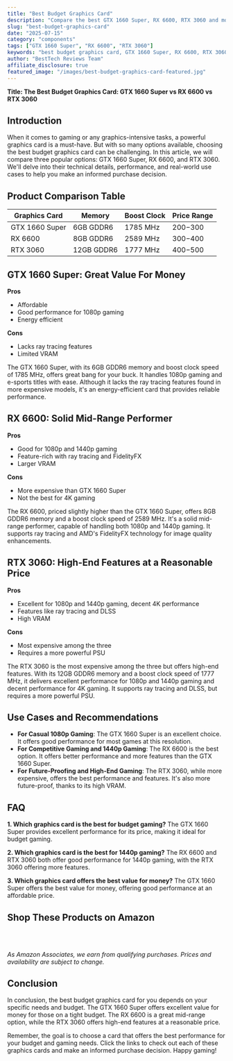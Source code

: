 ```yaml
---
title: "Best Budget Graphics Card"
description: "Compare the best GTX 1660 Super, RX 6600, RTX 3060 and more. Find the perfect components with our detailed reviews and recommendations."
slug: "best-budget-graphics-card"
date: "2025-07-15"
category: "components"
tags: ["GTX 1660 Super", "RX 6600", "RTX 3060"]
keywords: "best budget graphics card, GTX 1660 Super, RX 6600, RTX 3060"
author: "BestTech Reviews Team"
affiliate_disclosure: true
featured_image: "/images/best-budget-graphics-card-featured.jpg"
---
```


**Title: The Best Budget Graphics Card: GTX 1660 Super vs RX 6600 vs RTX 3060**

## Introduction
When it comes to gaming or any graphics-intensive tasks, a powerful graphics card is a must-have. But with so many options available, choosing the best budget graphics card can be challenging. In this article, we will compare three popular options: <ProductLink productName="GTX 1660 Super" asin="B07ZHZL2JB">GTX 1660 Super</ProductLink>, RX 6600, and RTX 3060. We'll delve into their technical details, performance, and real-world use cases to help you make an informed purchase decision.

## Product Comparison Table

| Graphics Card | Memory | Boost Clock | Price Range |
| --- | --- | --- | --- |
| <ProductLink productName="GTX 1660 Super" asin="B07ZHZL2JB">GTX 1660 Super</ProductLink> | 6GB GDDR6 | 1785 MHz | $200-$300 |
| RX 6600 | 8GB GDDR6 | 2589 MHz | $300-$400 |
| RTX 3060 | 12GB GDDR6 | 1777 MHz | $400-$500 |

## GTX 1660 Super: Great Value For Money

**Pros**

- Affordable
- Good performance for 1080p gaming
- Energy efficient

**Cons**

- Lacks ray tracing features
- Limited VRAM

The GTX 1660 Super, with its 6GB GDDR6 memory and boost clock speed of 1785 MHz, offers great bang for your buck. It handles 1080p gaming and e-sports titles with ease. Although it lacks the ray tracing features found in more expensive models, it's an energy-efficient card that provides reliable performance. 

## RX 6600: Solid Mid-Range Performer

**Pros**

- Good for 1080p and 1440p gaming
- Feature-rich with ray tracing and FidelityFX
- Larger VRAM

**Cons**

- More expensive than GTX 1660 Super
- Not the best for 4K gaming

The RX 6600, priced slightly higher than the <ProductLink productName="GTX 1660 Super" asin="B07ZHZL2JB">GTX 1660 Super</ProductLink>, offers 8GB GDDR6 memory and a boost clock speed of 2589 MHz. It's a solid mid-range performer, capable of handling both 1080p and 1440p gaming. It supports ray tracing and AMD's FidelityFX technology for image quality enhancements.

## RTX 3060: High-End Features at a Reasonable Price

**Pros**

- Excellent for 1080p and 1440p gaming, decent 4K performance
- Features like ray tracing and DLSS
- High VRAM

**Cons**

- Most expensive among the three
- Requires a more powerful PSU

The RTX 3060 is the most expensive among the three but offers high-end features. With its 12GB GDDR6 memory and a boost clock speed of 1777 MHz, it delivers excellent performance for 1080p and 1440p gaming and decent performance for 4K gaming. It supports ray tracing and DLSS, but requires a more powerful PSU.

## Use Cases and Recommendations

- **For Casual 1080p Gaming**: The GTX 1660 Super is an excellent choice. It offers good performance for most games at this resolution.
- **For Competitive Gaming and 1440p Gaming**: The RX 6600 is the best option. It offers better performance and more features than the GTX 1660 Super.
- **For Future-Proofing and High-End Gaming**: The RTX 3060, while more expensive, offers the best performance and features. It's also more future-proof, thanks to its high VRAM.

## FAQ

**1. Which graphics card is the best for budget gaming?**
The GTX 1660 Super provides excellent performance for its price, making it ideal for budget gaming.

**2. Which graphics card is the best for 1440p gaming?**
The RX 6600 and RTX 3060 both offer good performance for 1440p gaming, with the RTX 3060 offering more features.

**3. Which graphics card offers the best value for money?**
The GTX 1660 Super offers the best value for money, offering good performance at an affordable price.


## Shop These Products on Amazon

<div style="display: flex; gap: 1rem; flex-wrap: wrap; margin: 2rem 0;">
  <AmazonButton productName="GTX 1660 Super" asin="B07ZHZL2JB" />
  <AmazonButton productName="RX 6600" />
  <AmazonButton productName="RTX 3060" asin="B08W8DGK3X" />
</div>

*As Amazon Associates, we earn from qualifying purchases. Prices and availability are subject to change.*

## Conclusion

In conclusion, the best budget graphics card for you depends on your specific needs and budget. The <ProductLink productName="GTX 1660 Super" asin="B07ZHZL2JB">GTX 1660 Super</ProductLink> offers excellent value for money for those on a tight budget. The RX 6600 is a great mid-range option, while the <ProductLink productName="RTX 3060" asin="B08W8DGK3X">RTX 3060</ProductLink> offers high-end features at a reasonable price.

Remember, the goal is to choose a card that offers the best performance for your budget and gaming needs. Click the links to check out each of these graphics cards and make an informed purchase decision. Happy gaming!